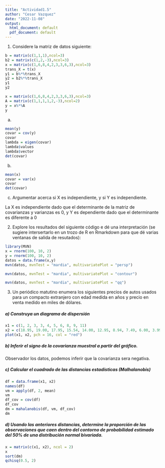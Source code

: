 ```yaml
---
title: "Actividad1.5"
author: "Cesar Vazquez"
date: "2022-11-08"
output:
  html_document: default
  pdf_document: default
---
```


1.  Considere la matriz de datos siguiente: 

```r
b = matrix(c(1,1,1),ncol=3)
b2 = matrix(c(1,2,-3),ncol=3)
x = matrix(c(1,6,8,4,2,3,3,6,3),ncol=3)
trans_X = t(x)
y1 = b%*%trans_X
y2 = b2%*%trans_X
y1
y2
```

```r
x = matrix(c(1,6,8,4,2,3,3,6,3),ncol=3)
A = matrix(c(1,1,1,1,2,-3),ncol=2)
y = x%*%A
y
```

a)  

```r
mean(y)
covar = cov(y)
covar
lambda = eigen(covar)
lambda$values
lambda$vector
det(covar)
```

b)  

```r
mean(x)
covar = var(x)
covar
det(covar)
```

c)  Argumentar acerca si X es independiente, y si Y es independiente.

La X es independiente dado que el determinante de la matriz de covarianzas y varianzas es 0, y Y es dependiente dado que el determinante es diferente a 0

2.  Explore los resultados del siguiente código e dé una interpretación (se sugiere intersertarlo en un trozo de R en Rmarkdown para que dé varias ventanas de salida de resutados):

```r
library(MVN)
x = rnorm(100, 10, 2)
y = rnorm(100, 10, 2)
datos = data.frame(x,y)
mvn(datos, mvnTest = "mardia", multivariatePlot = "persp")
```

```r
mvn(datos, mvnTest = "mardia", multivariatePlot = "contour")
```

```r
mvn(datos, mvnTest = "mardia", multivariatePlot = "qq")
```

3.  Un periódico matutino enumera los siguientes precios de autos usados para un compacto extranjero con edad medida en años y precio en venta medido en miles de dólares. 

##### a) Construya un diagrama de dispersión

```r
x1 = c(1, 2, 3, 3, 4, 5, 6, 8, 9, 11)
x2 = c(18.95, 19.00, 17.95, 15.54, 14.00, 12.95, 8.94, 7.49, 6.00, 3.99) 
plot(x1, x2, pch = 16, col = "red")
```

##### b) Inferir el signo de la covarianza muestral a partir del gráfico.

Observador los datos, podemos inferir que la covarianza sera negativa.

##### c) Calcular el cuadrado de las distancias estadísticas (Malhalanobis)

```r
df = data.frame(x1, x2) 
names(df)
vm = apply(df, 2, mean) 
vm
df_cov = cov(df) 
df_cov
dm = mahalanobis(df, vm, df_cov) 
dm
```

##### d) Usando las anteriores distancias, determine la proporción de las observaciones que caen dentro del contorno de probabilidad estimado del 50% de una distribución normal bivariada.

```r
x = matrix(c(x1, x2), ncol = 2) 
x
sort(dm)
qchisq(0.5, 2)
```
